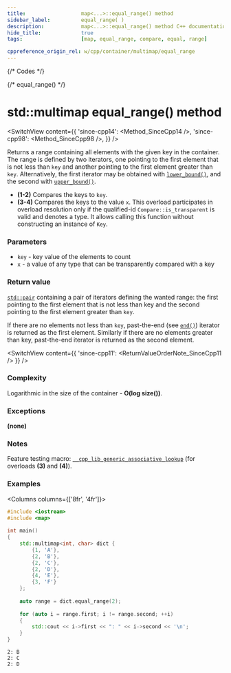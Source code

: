 ```yaml
---
title:					map<...>::equal_range() method
sidebar_label:			equal_range( )
description:			map<...>::equal_range() method C++ documentation
hide_title:				true
tags:					[map, equal_range, compare, equal, range]

cppreference_origin_rel: w/cpp/container/multimap/equal_range
---
```



{/* Codes */}

{/* equal_range() */}


# std::multimap equal_range() method

<SwitchView content={{
    'since-cpp14': <Method_SinceCpp14 />,
    'since-cpp98': <Method_SinceCpp98 />,
    }} />

Returns a range containing all elements with the given key in the container. 
The range is defined by two iterators, one pointing to the first element that is not less than `key` and another pointing to the first element greater than `key`.
Alternatively, the first iterator may be obtained with [`lower_bound()`](/docs/std/containers/maps/multimap/lower_bound), and the second with [`upper_bound()`](/docs/std/containers/maps/multimap/upper_bound).

 - **(1-2)** Compares the keys to `key`.
 - **(3-4)** Compares the keys to the value `x`.
    This overload participates in overload resolution only if the qualified-id `Compare::is_transparent` is valid and denotes a type.
    It allows calling this function without constructing an instance of `Key`.

### Parameters

- `key` - key value of the elements to count
- `x` - a value of any type that can be transparently compared with a key

### Return value

[`std::pair`](#) containing a pair of iterators defining the wanted range: the first pointing to the first element that is not less than key and the second pointing to the first element greater than `key`.

If there are no elements not less than `key`, past-the-end (see [`end()`](/docs/std/containers/maps/multimap/end)) iterator is returned as the first element.
Similarly if there are no elements greater than key, past-the-end iterator is returned as the second element.

<SwitchView content={{
    'since-cpp11': <ReturnValueOrderNote_SinceCpp11 />
    }} />

### Complexity

Logarithmic in the size of the container - **O(log size())**.

### Exceptions

**(none)**

### Notes

Feature testing macro: [`__cpp_lib_generic_associative_lookup`](#) (for overloads **(3)** and **(4)**).

### Examples

<Columns columns={['8fr', '4fr']}>
<div>

```cpp title='Main.cpp' showLineNumbers
#include <iostream>
#include <map>
 
int main()
{
    std::multimap<int, char> dict {
        {1, 'A'},
        {2, 'B'},
        {2, 'C'},
        {2, 'D'},
        {4, 'E'},
        {3, 'F'}
    };
 
    auto range = dict.equal_range(2);
 
    for (auto i = range.first; i != range.second; ++i)
    {
        std::cout << i->first << ": " << i->second << '\n';
    }
}
```

</div>
<div>

```plaintext title="Output"
2: B
2: C
2: D
```

</div>
</Columns>
